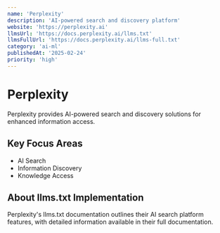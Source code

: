 ```yaml
---
name: 'Perplexity'
description: 'AI-powered search and discovery platform'
website: 'https://perplexity.ai'
llmsUrl: 'https://docs.perplexity.ai/llms.txt'
llmsFullUrl: 'https://docs.perplexity.ai/llms-full.txt'
category: 'ai-ml'
publishedAt: '2025-02-24'
priority: 'high'
---
```


# Perplexity

Perplexity provides AI-powered search and discovery solutions for enhanced information access.

## Key Focus Areas

- AI Search
- Information Discovery
- Knowledge Access

## About llms.txt Implementation

Perplexity's llms.txt documentation outlines their AI search platform features, with detailed information available in their full documentation.
